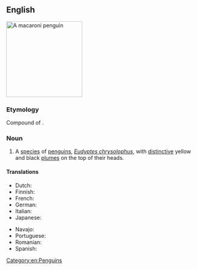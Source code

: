 ==English==
[[Image:Macaroni (js)1.jpg|200px|thumb|right|A macaroni penguin]]
{{wikipedia}}
{{wikispecies|Eudyptes chrysolophus}}

===Etymology===
Compound of {{com|en|macaroni|t1=dandy, fop|penguin}}.

===Noun===
{{en-noun}}

# A [[species]] of [[penguin]]s, ''[[Eudyptes chrysolophus]]'', with [[distinctive]] yellow and black [[plume]]s on the top of their heads.

====Translations====
{{trans-top|''Eudyptes chrysolophus''}}
* Dutch: {{t|nl|macaronipinguïn|m}}
* Finnish: {{t+|fi|kultatöyhtöpingviini}}
* French: {{t-needed|fr}}
* German: {{t+|de|Goldschopfpinguin|m}}
* Italian: {{t|it|pinguino macaroni|m}}
* Japanese: {{t-needed|ja}}
{{trans-mid}}
* Navajo: {{t|nv|Tsídii naʼałkʼaiʼí bidaaʼ ditání}}
* Portuguese: {{t-needed|pt}}
* Romanian: {{t|ro|pinguinul macaroni|m}}
* Spanish: {{t-needed|es}}
{{trans-bottom}}

[[Category:en:Penguins]]